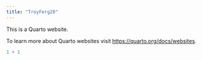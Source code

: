 ```yaml
---
title: "TroyFerg20"
---
```


This is a Quarto website.

To learn more about Quarto websites visit <https://quarto.org/docs/websites>.

```r
1 + 1
```
